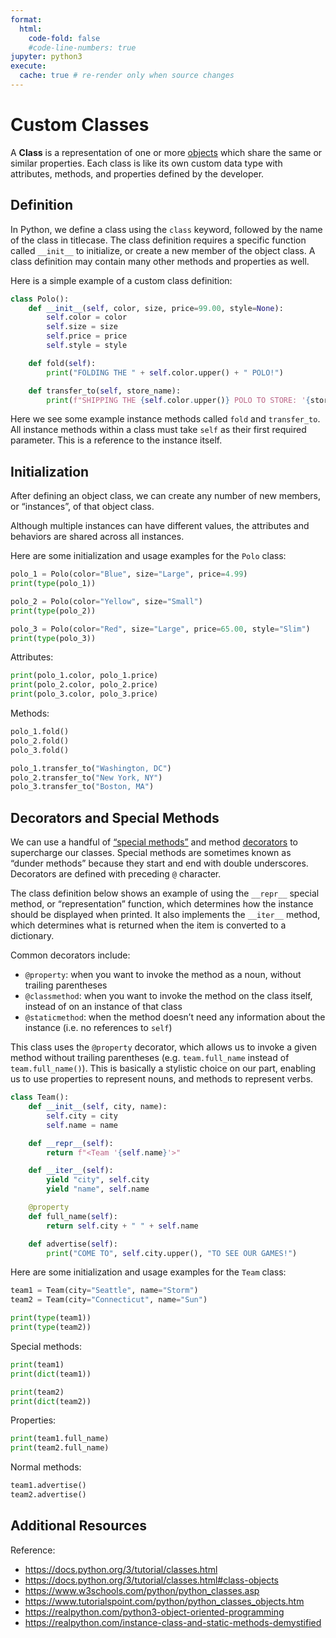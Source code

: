 ```yaml
---
format:
  html:
    code-fold: false
    #code-line-numbers: true
jupyter: python3
execute:
  cache: true # re-render only when source changes
---
```


# Custom Classes

A **Class** is a representation of one or more [objects](object-oriented-programming.qmd) which share the same or similar properties. Each class is like its own custom data type with attributes, methods, and properties defined by the developer.


## Definition

In Python, we define a class using the `class` keyword, followed by the name of the class in titlecase. The class definition requires a specific function called `__init__` to initialize, or create a new member of the object class. A class definition may contain many other methods and properties as well.

Here is a simple example of a custom class definition:

```python
class Polo():
    def __init__(self, color, size, price=99.00, style=None):
        self.color = color
        self.size = size
        self.price = price
        self.style = style

    def fold(self):
        print("FOLDING THE " + self.color.upper() + " POLO!")

    def transfer_to(self, store_name):
        print(f"SHIPPING THE {self.color.upper()} POLO TO STORE: '{store_name.upper()}'")

```

Here we see some example instance methods called `fold` and `transfer_to`. All instance methods within a class must take `self` as their first required parameter. This is a reference to the instance itself.

## Initialization

After defining an object class, we can create any number of new members, or "instances", of that object class.

Although multiple instances can have different values, the attributes and behaviors are shared across all instances.

Here are some initialization and usage examples for the `Polo` class:

```python
polo_1 = Polo(color="Blue", size="Large", price=4.99)
print(type(polo_1))

polo_2 = Polo(color="Yellow", size="Small")
print(type(polo_2))

polo_3 = Polo(color="Red", size="Large", price=65.00, style="Slim")
print(type(polo_3))
```

Attributes:

```python
print(polo_1.color, polo_1.price)
print(polo_2.color, polo_2.price)
print(polo_3.color, polo_3.price)
```

Methods:

```python
polo_1.fold()
polo_2.fold()
polo_3.fold()
```

```python
polo_1.transfer_to("Washington, DC")
polo_2.transfer_to("New York, NY")
polo_3.transfer_to("Boston, MA")
```

## Decorators and Special Methods

We can use a handful of ["special methods"](https://docs.python.org/3/reference/datamodel.html#special-method-names) and method [decorators](https://docs.python.org/3/glossary.html#term-decorator) to supercharge our classes. Special methods are sometimes known as "dunder methods" because they start and end with double underscores. Decorators are defined with preceding `@` character.

The class definition below shows an example of using the `__repr__` special method, or "representation" function, which determines how the instance should be displayed when printed. It also implements the `__iter__` method, which determines what is returned when the item is converted to a dictionary.

Common decorators include:

  + `@property`: when you want to invoke the method as a noun, without trailing parentheses
  + `@classmethod`: when you want to invoke the method on the class itself, instead of on an instance of that class
  + `@staticmethod`: when the method doesn't need any information about the instance (i.e. no references to `self`)

This class uses the `@property` decorator, which allows us to invoke a given method without trailing parentheses (e.g. `team.full_name` instead of `team.full_name()`). This is basically a stylistic choice on our part, enabling us to use properties to represent nouns, and methods to represent verbs.

```python
class Team():
    def __init__(self, city, name):
        self.city = city
        self.name = name

    def __repr__(self):
        return f"<Team '{self.name}'>"

    def __iter__(self):
        yield "city", self.city
        yield "name", self.name

    @property
    def full_name(self):
        return self.city + " " + self.name

    def advertise(self):
        print("COME TO", self.city.upper(), "TO SEE OUR GAMES!")

```

Here are some initialization and usage examples for the `Team` class:

```python
team1 = Team(city="Seattle", name="Storm")
team2 = Team(city="Connecticut", name="Sun")

print(type(team1))
print(type(team2))
```

Special methods:

```python
print(team1)
print(dict(team1))

print(team2)
print(dict(team2))
```

Properties:

```python
print(team1.full_name)
print(team2.full_name)
```

Normal methods:

```python
team1.advertise()
team2.advertise()
```


## Additional Resources

Reference:

  + <https://docs.python.org/3/tutorial/classes.html>
  + <https://docs.python.org/3/tutorial/classes.html#class-objects>
  + <https://www.w3schools.com/python/python_classes.asp>
  + <https://www.tutorialspoint.com/python/python_classes_objects.htm>
  + <https://realpython.com/python3-object-oriented-programming>
  + <https://realpython.com/instance-class-and-static-methods-demystified>
